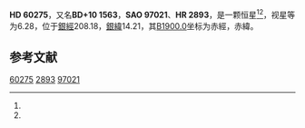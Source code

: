{{Starbox begin
| name = HD 60275
}}
{{Starbox observe
| epoch = [[J2000.0|J2000.0]]
| constell = {{星座名待查}}<ref name=SIMBAD>{{cite web
 | url=http://simbad.u-strasbg.fr/simbad/sim-id?Ident=HR+2893
 | title =Pulsating variable Star
 | publisher=Centre de Données astronomiques de Strasbourg
 | work=SIMBAD
 | accessdate=2012-07-13}}</ref><ref name=DATA>{{cite web
 | url=http://vizier.u-strasbg.fr/viz-bin/VizieR-5?-out.add=.&-source=5050&-corr=PK=HR&-out.max=9999&HR=2893
 | title=VizieR Detailed Page
 | accessdate=2012-07-13
 | archive-date=2016-03-05
 | archive-url=https://web.archive.org/web/20160305005231/http://vizier.u-strasbg.fr/viz-bin/VizieR-5?-out.add=.&-source=5050&-corr=PK=HR&-out.max=9999&HR=2893
 | dead-url=no
 }}</ref>
| 星官 = 
| ra = {{RA|7|34|5.1}}<ref name=SIMBAD /><ref name=DATA />
| dec = {{DEC|+10|34|6}}<ref name=SIMBAD /><ref name=DATA />
| appmag_v = 6.28<ref name=SIMBAD /><ref name=DATA />
}}
{{Starbox character
| class = A1V<ref name=SIMBAD /><ref name=DATA />
| b-v = -0.01<ref name=SIMBAD /><ref name=DATA />
| u-b = -0.06<ref name=SIMBAD /><ref name=DATA />
| r-i = <ref name=SIMBAD /><ref name=DATA />
| variable = 
}}
{{Starbox astrometry
| radial_v = -0.06
| prop_mo_ra = -3
| parallax = 
| p_error = 
}}
{{Starbox catalog
| names =BD+10 1563，[[SAO星表|SAO]] 97021，[[HD星表|HD]] 60275，[[HR星表|HR]] 2893}}
{{Starbox reference |Simbad=HR+2893}}
{{Starbox end}}

'''HD 60275'''，又名'''BD+10 1563'''，'''SAO 97021'''、'''HR 2893'''，是一颗恒星<ref name=SIMBAD /><ref name=DATA />，视星等为6.28，位于[[銀道座標系|銀經]]208.18，[[銀道座標系|銀緯]]14.21，其[[B1900.0|B1900.0]]坐标为赤經{{RA|7|28|34.6}}，赤緯{{DEC|+10|14.21|4}}。

== 参考文献 ==
{{reflist}}

{{star-stub}}

[[Category:HD和HDE天體|60275]]
[[Category:HR天體|2893]]
[[Category:SAO天體|97021]]